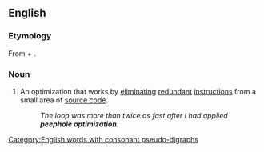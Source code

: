 ==English==
{{wikipedia}}

===Etymology===
From {{m|en|peephole}} + {{m|en|optimization}}.

===Noun===
{{en-noun|~}}

# {{lb|en|programming}} An optimization that works by [[eliminate|eliminating]] [[redundant]] [[instruction]]s from a small area of [[source code]].
#: ''The loop was more than twice as fast after I had applied '''peephole optimization'''.''

[[Category:English words with consonant pseudo-digraphs]]